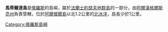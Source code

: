'''馬蒂爾達島'''是[[俄羅斯|俄羅斯]]的島嶼，屬於[[法蘭士約瑟夫地群島|法蘭士約瑟夫地群島]]的一部分，由[[阿爾漢格爾斯克州|阿爾漢格爾斯克州]]負責管轄，位於[[阿爾傑爾島|阿爾傑爾島]]以北1.2公里的[[北冰洋|北冰洋]]，島長少於1公里。

[[Category:俄羅斯島嶼|Category:俄羅斯島嶼]]
{{Russia-geo-stub}}
